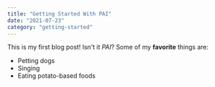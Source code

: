 ```yaml
---
title: "Getting Started With PAI"
date: "2021-07-23"
category: "getting-started"
---
```

This is my first blog post! Isn't it *PAI*?
Some of my **favorite** things are:
* Petting dogs
* Singing
* Eating potato-based foods